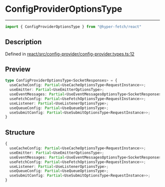 

# ConfigProviderOptionsType

<div class="api-docs__separator" data-reactroot="">

---

</div><div class="api-docs__import" data-reactroot="">

```ts
import { ConfigProviderOptionsType } from "@hyper-fetch/react"
```

</div><div class="api-docs__section">

## Description

</div><div class="api-docs__description"><span class="api-docs__do-not-parse">



</span></div><p class="api-docs__definition">

Defined in [react/src/config-provider/config-provider.types.ts:12](https://github.com/BetterTyped/hyper-fetch/blob/c44d728f/packages/react/src/config-provider/config-provider.types.ts#L12)

</p><div class="api-docs__section">

## Preview

</div><div class="api-docs__preview type">

```ts
type ConfigProviderOptionsType<SocketResponses> = {
  useCacheConfig: Partial<UseCacheOptionsType<RequestInstance>>; 
  useEmitter: Partial<UseEmitterOptionsType>; 
  useEventMessages: Partial<UseEventMessagesOptionsType<SocketResponses>>; 
  useFetchConfig: Partial<UseFetchOptionsType<RequestInstance>>; 
  useListener: Partial<UseListenerOptionsType>; 
  useQueueConfig: Partial<UseQueueOptionsType>; 
  useSubmitConfig: Partial<UseSubmitOptionsType<RequestInstance>>; 
}
```

</div><div class="api-docs__section">

## Structure

</div><div class="api-docs__returns">

```ts
{
  useCacheConfig: Partial<UseCacheOptionsType<RequestInstance>>;
  useEmitter: Partial<UseEmitterOptionsType>;
  useEventMessages: Partial<UseEventMessagesOptionsType<SocketResponses>>;
  useFetchConfig: Partial<UseFetchOptionsType<RequestInstance>>;
  useListener: Partial<UseListenerOptionsType>;
  useQueueConfig: Partial<UseQueueOptionsType>;
  useSubmitConfig: Partial<UseSubmitOptionsType<RequestInstance>>;
}
```

</div>